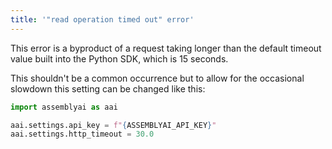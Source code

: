 ```yaml
---
title: '"read operation timed out" error'
---
```


This error is a byproduct of a request taking longer than the default timeout value built into the Python SDK, which is 15 seconds.

This shouldn't be a common occurrence but to allow for the occasional slowdown this setting can be changed like this:

```python
import assemblyai as aai

aai.settings.api_key = f"{ASSEMBLYAI_API_KEY}"
aai.settings.http_timeout = 30.0
```

